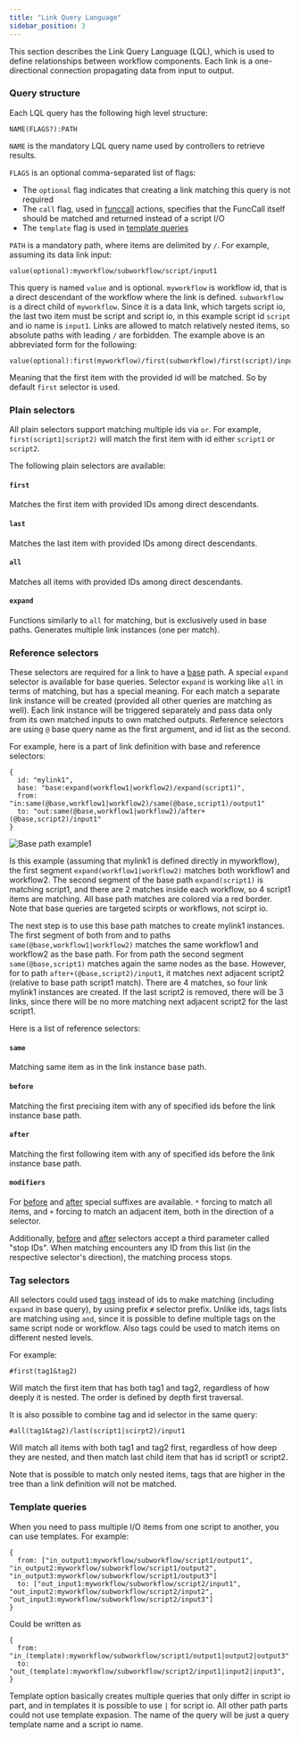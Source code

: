 ```yaml
---
title: "Link Query Language"
sidebar_position: 3
---
```


This section describes the Link Query Language (LQL),
which is used to define relationships between workflow components.
Each link is a one-directional connection propagating data from input to output.

### Query structure

Each LQL query has the following high level structure:

`NAME(FLAGS?):PATH`

`NAME` is the mandatory LQL query name used by controllers to retrieve results.

`FLAGS` is an optional comma-separated list of flags:
- The `optional` flag indicates that creating a link matching this query is not required
- The `call` flag, used in [funccall](link-types#funccall-actions) actions, specifies that the FuncCall itself should be matched and returned instead of a script I/O
- The `template` flag is used in [template queries](#template-queries)

`PATH` is a mandatory path, where items are delimited by `/`. For
example, assuming its data link input:

```
value(optional):myworkflow/subworkflow/script/input1
```

This query is named `value` and is optional. `myworkflow` is workflow
id, that is a direct descendant of the workflow where the link is
defined. `subworkflow` is a direct child of `myworkflow`. Since it is
a data link, which targets script io, the last two item must be script
and script io, in this example script id `script` and io name is
`input1`. Links are allowed to match relatively nested items, so
absolute paths with leading `/` are forbidden. The example above is an
abbreviated form for the following:

```
value(optional):first(myworkflow)/first(subworkflow)/first(script)/input1
```

Meaning that the first item with the provided id will be matched. So
by default `first` selector is used.


### Plain selectors

All plain selectors support matching multiple ids via `or`. For
example, `first(script1|script2)` will match the first item with id
either `script1` or `script2`.

The following plain selectors are available:

#### `first`

Matches the first item with provided IDs among direct descendants.

#### `last`

Matches the last item with provided IDs among direct descendants.

#### `all`

Matches all items with provided IDs among direct descendants.

#### `expand`

Functions similarly to `all` for matching, but is exclusively used in base paths. Generates multiple link instances (one per match).


### Reference selectors

These selectors are required for a link to have a
[base](link-types#base) path. A special `expand` selector is available
for base queries. Selector `expand` is working like `all` in terms of
matching, but has a special meaning. For each match a separate link
instance will be created (provided all other queries are matching as
well). Each link instance will be triggered separately and pass data
only from its own matched inputs to own matched outputs. Reference
selectors are using `@` base query name as the first argument, and id
list as the second.

For example, here is a part of link definition with base and reference
selectors:

```
{
  id: "mylink1",
  base: "base:expand(workflow1|workflow2)/expand(script1)",
  from: "in:same(@base,workflow1|workflow2)/same(@base,script1)/output1"
  to: "out:same(@base,workflow1|workflow2)/after+(@base,script2)/input1"
}
```

![Base path example1](pics/base_path_example1.svg)


Is this example (assuming that mylink1 is defined directly in
myworkflow), the first segment `expand(workflow1|workflow2)` matches
both workflow1 and workflow2. The second segment of the base path
`expand(script1)` is matching script1, and there are 2 matches inside
each workflow, so 4 script1 items are matching. All base path matches
are colored via a red border. Note that base queries are targeted
scirpts or workflows, not scirpt io.

The next step is to use this base path matches to create mylink1
instances. The first segment of both from and to paths
`same(@base,workflow1|workflow2)` matches the same workflow1 and
workflow2 as the base path. For from path the second segment
`same(@base,script1)` matches again the same nodes as the
base. However, for to path `after+(@base,script2)/input1`, it matches
next adjacent script2 (relative to base path script1 match). There are
4 matches, so four link mylink1 instances are created. If the last
script2 is removed, there will be 3 links, since there will be no more
matching next adjacent script2 for the last script1.

Here is a list of reference selectors:

#### `same`

Matching same item as in the link instance base path.

#### `before`

Matching the first precising item with any of specified ids before the
link instance base path.

#### `after`

Matching the first following item with any of specified ids before the
link instance base path.

#### `modifiers`

For [before](#before) and [after](#after) special suffixes are
available. `*` forcing to match all items, and `+` forcing to match an
adjacent item, both in the direction of a selector.

Additionally, [before](#before) and [after](#after) selectors accept a third parameter called "stop IDs".
When matching encounters any ID from this list (in the respective selector's direction),
the matching process stops.


### Tag selectors

All selectors could used [tags](configuration#tags) instead of ids to
make matching (including `expand` in base query), by using prefix `#`
selector prefix. Unlike ids, tags lists are matching using `and`,
since it is possible to define multiple tags on the same script node
or workflow. Also tags could be used to match items on different
nested levels.

For example:

```
#first(tag1&tag2)
```

Will match the first item that has both tag1 and tag2, regardless of
how deeply it is nested. The order is defined by depth first
traversal.

It is also possible to combine tag and id selector in the same query:

```
#all(tag1&tag2)/last(script1|scirpt2)/input1
```

Will match all items with both tag1 and tag2 first, regardless of how
deep they are nested, and then match last child item that has id
script1 or script2.

Note that is possible to match only nested items, tags that are higher
in the tree than a link definition will not be matched.

### Template queries

When you need to pass multiple I/O items from one script to another, you can use templates.
For example:

```
{
  from: ["in_output1:myworkflow/subworkflow/script1/output1", "in_output2:myworkflow/subworkflow/script1/output2", "in_output3:myworkflow/subworkflow/script1/output3"]
  to: ["out_input1:myworkflow/subworkflow/script2/input1", "out_input2:myworkflow/subworkflow/script2/input2", "out_input3:myworkflow/subworkflow/script2/input3"]
}
```

Could be written as
```
{
  from: "in_(template):myworkflow/subworkflow/script1/output1|output2|output3"
  to: "out_(template):myworkflow/subworkflow/script2/input1|input2|input3",
}
```

Template option basically creates multiple queries that only differ in
script io part, and in templates it is possible to use `|` for script
io. All other path parts could not use template expasion. The name of
the query will be just a query template name and a script io name.
